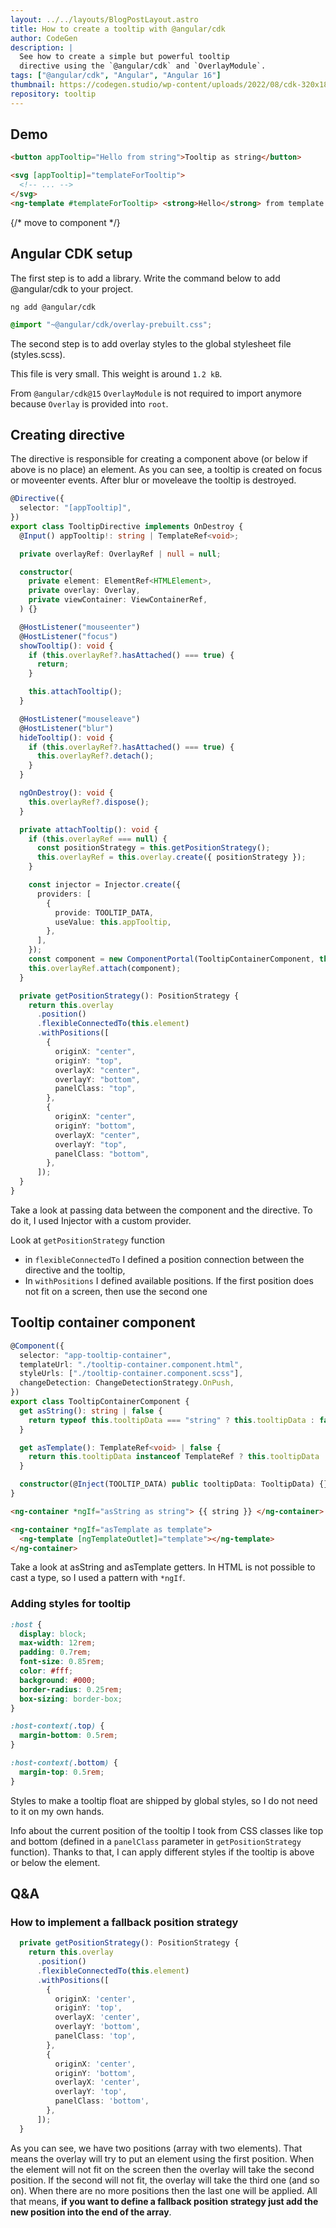```yaml
---
layout: ../../layouts/BlogPostLayout.astro
title: How to create a tooltip with @angular/cdk
author: CodeGen
description: |
  See how to create a simple but powerful tooltip 
  directive using the `@angular/cdk` and `OverlayModule`.
tags: ["@angular/cdk", "Angular", "Angular 16"]
thumbnail: https://codegen.studio/wp-content/uploads/2022/08/cdk-320x180.png
repository: tooltip
---
```



## Demo

```html
<button appTooltip="Hello from string">Tooltip as string</button>

<svg [appTooltip]="templateForTooltip">
  <!-- ... -->
</svg>
<ng-template #templateForTooltip> <strong>Hello</strong> from template </ng-template>
```

<Demo height={350} repository="tooltip" />

{/* move to component */}

## Angular CDK setup

The first step is to add a library. Write the command below to add @angular/cdk to your project.

```
ng add @angular/cdk
```

```scss
@import "~@angular/cdk/overlay-prebuilt.css";
```

The second step is to add overlay styles to the global stylesheet file (styles.scss).

<Note type="IMPORTANT">

This file is very small. This weight is around `1.2 kB`.

</Note>

<Note type="IMPORTANT">

From `@angular/cdk@15` `OverlayModule` is not required to import anymore because `Overlay` is provided into `root`.

</Note>

## Creating directive

The directive is responsible for creating a component above (or below if above is no place) an element. As you can see, a tooltip is created on focus or moveenter events. After blur or moveleave the tooltip is destroyed.

```ts
@Directive({
  selector: "[appTooltip]",
})
export class TooltipDirective implements OnDestroy {
  @Input() appTooltip!: string | TemplateRef<void>;

  private overlayRef: OverlayRef | null = null;

  constructor(
    private element: ElementRef<HTMLElement>,
    private overlay: Overlay,
    private viewContainer: ViewContainerRef,
  ) {}

  @HostListener("mouseenter")
  @HostListener("focus")
  showTooltip(): void {
    if (this.overlayRef?.hasAttached() === true) {
      return;
    }

    this.attachTooltip();
  }

  @HostListener("mouseleave")
  @HostListener("blur")
  hideTooltip(): void {
    if (this.overlayRef?.hasAttached() === true) {
      this.overlayRef?.detach();
    }
  }

  ngOnDestroy(): void {
    this.overlayRef?.dispose();
  }

  private attachTooltip(): void {
    if (this.overlayRef === null) {
      const positionStrategy = this.getPositionStrategy();
      this.overlayRef = this.overlay.create({ positionStrategy });
    }

    const injector = Injector.create({
      providers: [
        {
          provide: TOOLTIP_DATA,
          useValue: this.appTooltip,
        },
      ],
    });
    const component = new ComponentPortal(TooltipContainerComponent, this.viewContainer, injector);
    this.overlayRef.attach(component);
  }

  private getPositionStrategy(): PositionStrategy {
    return this.overlay
      .position()
      .flexibleConnectedTo(this.element)
      .withPositions([
        {
          originX: "center",
          originY: "top",
          overlayX: "center",
          overlayY: "bottom",
          panelClass: "top",
        },
        {
          originX: "center",
          originY: "bottom",
          overlayX: "center",
          overlayY: "top",
          panelClass: "bottom",
        },
      ]);
  }
}
```

<Note type="HELPFUL">

Take a look at passing data between the component and the directive. To do it, I used Injector with a custom provider.

</Note>

<Note type='HELPFUL'>

Look at `getPositionStrategy` function

- in `flexibleConnectedTo` I defined a position connection between the directive and the tooltip,
- In `withPositions` I defined available positions. If the first position does not fit on a screen, then use the second one

</Note>

## Tooltip container component

```ts
@Component({
  selector: "app-tooltip-container",
  templateUrl: "./tooltip-container.component.html",
  styleUrls: ["./tooltip-container.component.scss"],
  changeDetection: ChangeDetectionStrategy.OnPush,
})
export class TooltipContainerComponent {
  get asString(): string | false {
    return typeof this.tooltipData === "string" ? this.tooltipData : false;
  }

  get asTemplate(): TemplateRef<void> | false {
    return this.tooltipData instanceof TemplateRef ? this.tooltipData : false;
  }

  constructor(@Inject(TOOLTIP_DATA) public tooltipData: TooltipData) {}
}
```

```html
<ng-container *ngIf="asString as string"> {{ string }} </ng-container>

<ng-container *ngIf="asTemplate as template">
  <ng-template [ngTemplateOutlet]="template"></ng-template>
</ng-container>
```

<Note type='IMPORTANT'>

Take a look at asString and asTemplate getters. In HTML is not possible to cast a type, so I used a pattern with `*ngIf`.

</Note>

### Adding styles for tooltip

```scss
:host {
  display: block;
  max-width: 12rem;
  padding: 0.7rem;
  font-size: 0.85rem;
  color: #fff;
  background: #000;
  border-radius: 0.25rem;
  box-sizing: border-box;
}

:host-context(.top) {
  margin-bottom: 0.5rem;
}

:host-context(.bottom) {
  margin-top: 0.5rem;
}
```

<Note type='HELPFUL'>

Styles to make a tooltip float are shipped by global styles, so I do not need to it on my own hands.

</Note>

<Note type='HELPFUL'>

Info about the current position of the tooltip I took from CSS classes like top and bottom (defined in a `panelClass` parameter in `getPositionStrategy` function). Thanks to that, I can apply different styles if the tooltip is above or below the element.

</Note>

## Q&A

### How to implement a fallback position strategy

```ts
  private getPositionStrategy(): PositionStrategy {
    return this.overlay
      .position()
      .flexibleConnectedTo(this.element)
      .withPositions([
        {
          originX: 'center',
          originY: 'top',
          overlayX: 'center',
          overlayY: 'bottom',
          panelClass: 'top',
        },
        {
          originX: 'center',
          originY: 'bottom',
          overlayX: 'center',
          overlayY: 'top',
          panelClass: 'bottom',
        },
      ]);
  }
```

As you can see, we have two positions (array with two elements).
That means the overlay will try to put an element using the first position.
When the element will not fit on the screen then the overlay will take the second position.
If the second will not fit, the overlay will take the third one (and so on).
When there are no more positions then the last one will be applied.
All that means, **if you want to define a fallback position strategy just add the new position into the end of the array**.
